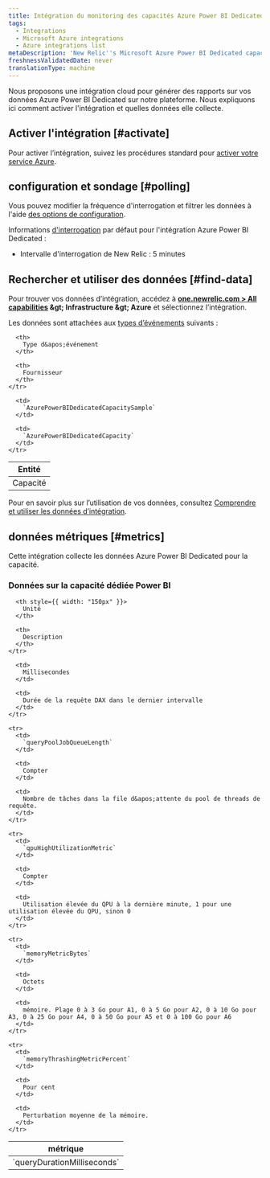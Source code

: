 ```yaml
---
title: Intégration du monitoring des capacités Azure Power BI Dedicated
tags:
  - Integrations
  - Microsoft Azure integrations
  - Azure integrations list
metaDescription: 'New Relic''s Microsoft Azure Power BI Dedicated capacities monitoring integration: how to install it, configure it, and understand the data it reports.'
freshnessValidatedDate: never
translationType: machine
---
```


Nous proposons une intégration cloud pour générer des rapports sur vos données Azure Power BI Dedicated sur notre plateforme. Nous expliquons ici comment activer l&apos;intégration et quelles données elle collecte.

## Activer l&apos;intégration [#activate]

Pour activer l’intégration, suivez les procédures standard pour [activer votre service Azure](/docs/infrastructure/microsoft-azure-integrations/getting-started/activate-azure-integrations).

## configuration et sondage [#polling]

Vous pouvez modifier la fréquence d&apos;interrogation et filtrer les données à l&apos;aide [des options de configuration](/docs/integrations/new-relic-integrations/getting-started/configure-polling-frequency-data-collection-cloud-integrations).

Informations [d&apos;interrogation](/docs/infrastructure/microsoft-azure-integrations/getting-started/azure-integration-polling) par défaut pour l&apos;intégration Azure Power BI Dedicated :

* Intervalle d&apos;interrogation de New Relic : 5 minutes

## Rechercher et utiliser des données [#find-data]

Pour trouver vos données d’intégration, accédez à <DNT>**[one.newrelic.com &gt; All capabilities](https://one.newrelic.com/all-capabilities) &amp;gt; Infrastructure &amp;gt; Azure**</DNT> et sélectionnez l’intégration.

Les données sont attachées aux [types d’événements](/docs/data-apis/understand-data/new-relic-data-types/#event-data) suivants :

<table>
  <thead>
    <tr>
      <th>
        Entité
      </th>

      <th>
        Type d&apos;événement
      </th>

      <th>
        Fournisseur
      </th>
    </tr>
  </thead>

  <tbody>
    <tr>
      <td>
        Capacité
      </td>

      <td>
        `AzurePowerBIDedicatedCapacitySample`
      </td>

      <td>
        `AzurePowerBIDedicatedCapacity`
      </td>
    </tr>
  </tbody>
</table>

Pour en savoir plus sur l’utilisation de vos données, consultez [Comprendre et utiliser les données d’intégration](/docs/infrastructure/integrations/find-use-infrastructure-integration-data).

## données métriques [#metrics]

Cette intégration collecte les données Azure Power BI Dedicated pour la capacité.

### Données sur la capacité dédiée Power BI

<table>
  <thead>
    <tr>
      <th style={{ width: "275px" }}>
        métrique
      </th>

      <th style={{ width: "150px" }}>
        Unité
      </th>

      <th>
        Description
      </th>
    </tr>
  </thead>

  <tbody>
    <tr>
      <td>
        `queryDurationMilliseconds`
      </td>

      <td>
        Millisecondes
      </td>

      <td>
        Durée de la requête DAX dans le dernier intervalle
      </td>
    </tr>

    <tr>
      <td>
        `queryPoolJobQueueLength`
      </td>

      <td>
        Compter
      </td>

      <td>
        Nombre de tâches dans la file d&apos;attente du pool de threads de requête.
      </td>
    </tr>

    <tr>
      <td>
        `qpuHighUtilizationMetric`
      </td>

      <td>
        Compter
      </td>

      <td>
        Utilisation élevée du QPU à la dernière minute, 1 pour une utilisation élevée du QPU, sinon 0
      </td>
    </tr>

    <tr>
      <td>
        `memoryMetricBytes`
      </td>

      <td>
        Octets
      </td>

      <td>
        mémoire. Plage 0 à 3 Go pour A1, 0 à 5 Go pour A2, 0 à 10 Go pour A3, 0 à 25 Go pour A4, 0 à 50 Go pour A5 et 0 à 100 Go pour A6
      </td>
    </tr>

    <tr>
      <td>
        `memoryThrashingMetricPercent`
      </td>

      <td>
        Pour cent
      </td>

      <td>
        Perturbation moyenne de la mémoire.
      </td>
    </tr>
  </tbody>
</table>